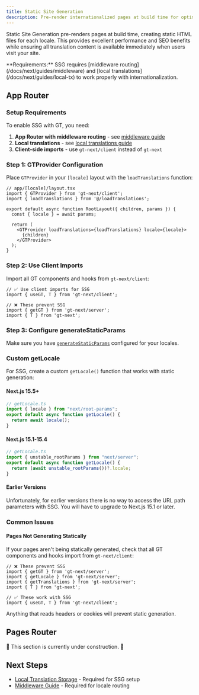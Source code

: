 ```yaml
---
title: Static Site Generation
description: Pre-render internationalized pages at build time for optimal performance
---
```


Static Site Generation pre-renders pages at build time, creating static HTML files for each locale. This provides excellent performance and SEO benefits while ensuring all translation content is available immediately when users visit your site.

<Callout>
  **Requirements:** SSG requires [middleware routing](/docs/next/guides/middleware) and [local translations](/docs/next/guides/local-tx) to work properly with internationalization.
</Callout>

## App Router

### Setup Requirements

To enable SSG with GT, you need:

1. **App Router with middleware routing** - see [middleware guide](/docs/next/guides/middleware)
2. **Local translations** - see [local translations guide](/docs/next/guides/local-tx) 
3. **Client-side imports** - use `gt-next/client` instead of `gt-next`

### Step 1: GTProvider Configuration

Place `GTProvider` in your `[locale]` layout with the `loadTranslations` function:

```tsx
// app/[locale]/layout.tsx
import { GTProvider } from 'gt-next/client';
import { loadTranslations } from '@/loadTranslations';

export default async function RootLayout({ children, params }) {
  const { locale } = await params;
  
  return (
    <GTProvider loadTranslations={loadTranslations} locale={locale}>
      {children}
    </GTProvider>
  );
}
```

### Step 2: Use Client Imports

Import all GT components and hooks from `gt-next/client`:

```tsx
// ✅ Use client imports for SSG
import { useGT, T } from 'gt-next/client';

// ❌ These prevent SSG
import { getGT } from 'gt-next/server';
import { T } from 'gt-next';
```

### Step 3: Configure generateStaticParams

Make sure you have [`generateStaticParams`](https://nextjs.org/docs/app/api-reference/functions/generate-static-params) configured for your locales.

### Custom getLocale

For SSG, create a custom `getLocale()` function that works with static generation:

#### Next.js 15.5+
```ts
// getLocale.ts
import { locale } from "next/root-params";
export default async function getLocale() {
  return await locale();
}
```

#### Next.js 15.1-15.4
```ts
// getLocale.ts  
import { unstable_rootParams } from "next/server";
export default async function getLocale() {
  return (await unstable_rootParams())?.locale;
}
```

#### Earlier Versions
Unfortunately, for earlier versions there is no way to access the URL path parameters with SSG. You will have to upgrade to Next.js 15.1 or later.

### Common Issues

#### Pages Not Generating Statically

If your pages aren't being statically generated, check that all GT components and hooks import from `gt-next/client`:

```tsx
// ❌ These prevent SSG
import { getGT } from 'gt-next/server';
import { getLocale } from 'gt-next/server';
import { getTranslations } from 'gt-next/server';
import { T } from 'gt-next';

// ✅ These work with SSG
import { useGT, T } from 'gt-next/client';
```

Anything that reads headers or cookies will prevent static generation.

## Pages Router

🚧 This section is currently under construction. 🚧

## Next Steps

- [Local Translation Storage](/docs/next/guides/local-tx) - Required for SSG setup
- [Middleware Guide](/docs/next/guides/middleware) - Required for locale routing



